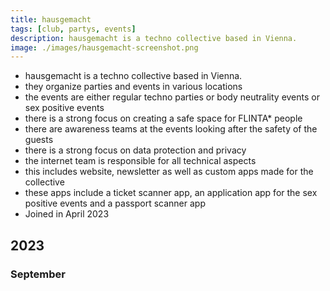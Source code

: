 ```yaml
---
title: hausgemacht
tags: [club, partys, events]
description: hausgemacht is a techno collective based in Vienna.
image: ./images/hausgemacht-screenshot.png
---
```



- hausgemacht is a techno collective based in Vienna.
- they organize parties and events in various locations
- the events are either regular techno parties or body neutrality events or sex positive events
- there is a strong focus on creating a safe space for FLINTA\* people
- there are awareness teams at the events looking after the safety of the guests
- there is a strong focus on data protection and privacy
- the internet team is responsible for all technical aspects
- this includes website, newsletter as well as custom apps made for the collective
- these apps include a ticket scanner app, an application app for the sex positive events and a passport scanner app
- Joined in April 2023

## 2023

### September

<Tweet id="https://x.com/chrcit/status/1699485759038714134?s=20" />
